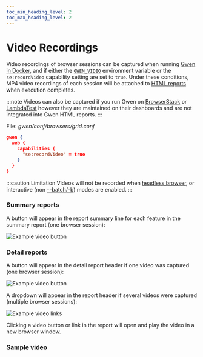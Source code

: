 ```yaml
--- 
toc_min_heading_level: 2
toc_max_heading_level: 2
---
```



# Video Recordings

Video recordings of browser sessions can be captured when running [Gwen in Docker](/docs/docker), and if either the [`GWEN_VIDEO`](/docs/launcher#environment-variables) environment variable or the `se:recordVideo` capability setting are set to `true`. Under these conditions, MP4 video recordings of each session will be attached to [HTML reports](/docs/reports/html) when execution completes.

:::note
Videos can also be captured if you run Gwen on [BrowserStack](/docs/browserstack) or [LambdaTest](/docs/lambdatest) however they are maintained on their dashboards and are not integrated into Gwen HTML reports.
:::

File: *gwen/conf/browsers/grid.conf*

```json {4}
gwen {
  web {
    capabilities {
      "se:recordVideo" = true
    }
  }
}
```

:::caution Limitation
Videos will not be recorded when [headless browser](/docs/settings#gwen-web-browser-headless), or interactive (non [--batch/-b](/docs/launcher#gwen-launch-options-batch)) modes are enabled.
:::

### Summary reports

A button will appear in the report summary line for each feature in the summary report (one browser session):

![Example video button](/img/reports/sample-html-video-0.png)

### Detail reports

A button will appear in the detail report header if one video was captured (one browser session):

![Example video button](/img/reports/sample-html-video-1.png)

A dropdown will appear in the report header if several videos were captured (multiple browser sessions):

![Example video links](/img/reports/sample-html-video-2.png)

Clicking a video button or link in the report will open and play the video in a new browser window.

### Sample video

<ReactPlayer playing controls url='/videos/features-todo.mp4' />
